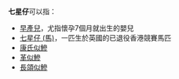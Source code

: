 '''七星仔'''可以指：
* [[早產兒|早產兒]]，尤指懷孕7個月就出生的嬰兒
* [[七星仔_(馬)|七星仔 (馬)]]，一匹生於英國的已退役香港競賽馬匹<!-- http://www.hkjc.com/chinese/racing/OtherHorse.asp?HorseNo=J098 -->
* [[康氏似鰺|康氏似鰺]]
* [[革似鰺|革似鰺]]
* [[長頜似鰺|長頜似鰺]]

{{Disambig|QXZ|Cat=三字消歧義}}